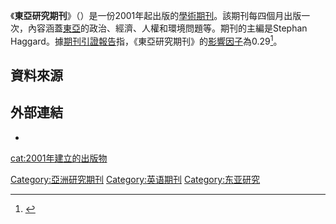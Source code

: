 {{refimprove|time=2014-04-06T11:47:06+00:00}}
{{Infobox Journal
| title = 東亞研究期刊<br/>Journal of East Asian Studies
| editor = Stephan Haggard
| cover = 
| discipline = [[亞洲研究|亞洲研究]]
| language     = [[英文|英文]]
| publisher = Lynne Rienner Publishers.
| country =
| abbreviation =
| history = 2001年至今
| frequency = 四月刊
| impact = 0.29
| impact-year = 
| website = https://www.rienner.com/title/JEAS
| link1 =
| link1-name =
| ISSN = 1598-2408
| eISSN = 1598-2408
| Jstor =
| OCLC =
| LCCN =
}}

《'''東亞研究期刊'''》（{{lang|en|''Journal of East Asian Studies''}}）是一份2001年起出版的[[學術期刊|學術期刊]]。該期刊每四個月出版一次，內容涵蓋[[東亞|東亞]]的政治、經濟、人權和環境問題等。期刊的主編是Stephan Haggard。據[[期刊引證報告|期刊引證報告]]指，《東亞研究期刊》的[[影響因子|影響因子]]為0.29<ref>{{Cite web |url=http://www.researchgate.net/journal/1598-2408_Journal_of_East_Asian_Studies |title=Journal of East Asian Studies (J EAST ASIAN STUD ) |access-date=2014-04-06 |archive-date=2020-11-16 |archive-url=https://web.archive.org/web/20201116184425/https://www.researchgate.net/journal/1598-2408_Journal_of_East_Asian_Studies |dead-url=no }}</ref>。

== 資料來源 ==
{{reflist}}

== 外部連結 ==
* {{Official|1=https://www.rienner.com/title/JEAS}}

[[Category:亞洲研究期刊|Category:亞洲研究期刊]]
[[Category:英语期刊|Category:英语期刊]]
[[Category:东亚研究|Category:东亚研究]]
[[cat:2001年建立的出版物|cat:2001年建立的出版物]]
{{pub-stub}}